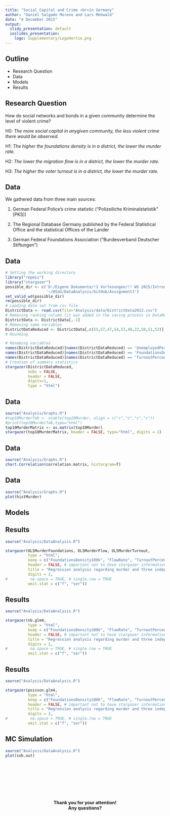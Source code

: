 ```yaml
---
title: "Social Capital and Crime <br>in Germany"
author: "Daniel Salgado Moreno and Lars Mehwald"
date: "4 December 2015"
output:
  slidy_presentation: default
  ioslides_presentation:
    logo: Supplementary/LogoHertie.png
---
```


## Outline
- Research Question
- Data
- Models
- Results

## Research Question
How do social networks and bonds in a given community determine the level of violent crime?

H0: *The more social capital in anygiven community, the less violent crime there would be observed.* 

H1: *The higher the foundations density is in a district, the lower the murder rate.* 

H2: *The lower the migration flow is in a district, the lower the murder rate.*  

H3: *The higher the voter turnout is in a district, the lower the murder rate.*

## Data

We gathered data from three main sources: 

1) German Federal Police's crime statistic ("Polizeiliche Kriminalstatistik" [PKS])  

2) The Regional Database Germany published by the Federal Statistical Office and the statistical Offices of the Lander  

3) German Federal Foundations Association ("Bundesverband Deutscher Stiftungen")  

## Data 

```r
# Setting the working directory
library("repmis")
library("stargazer")
possible_dir <- c('D:/Eigene Dokumente/!1 Vorlesungen/!! WS 2015/Introduction to Collaborative Social Science Data Analysis/Assignment3', 
                  '~/HSoG/DataAnalysis/GitHub/Assignment3')
set_valid_wd(possible_dir)
rm(possible_dir)
# Loading data set from csv file
DistrictData <- read.csv(file="Analysis/data/DistrictData2013.csv")
# Removing ranking column (it was added in the saving process in DataMerging.R)
DistrictData <- DistrictData[,-1]
# Removing some variables
DistrictDataReduced <- DistrictData[,c(55,57,47,54,53,40,22,50,51,52)]
# Rounding

# Renaming variables
names(DistrictDataReduced)[names(DistrictDataReduced) == 'UnemployedPercentage'] <- 'UnemployedPerc'
names(DistrictDataReduced)[names(DistrictDataReduced) == 'FoundationsDensity100k'] <- 'FoundationsDens'
names(DistrictDataReduced)[names(DistrictDataReduced) == 'TurnoutPercentage'] <- 'TurnoutPerc'
# Creation of summary statistics
stargazer(DistrictDataReduced,
          nobs = FALSE,
          header = FALSE,
          digits=1,
          type = "html")
```

## Data
```r
source("Analysis/Graphs.R")
#top10MurderTab <- xtable(top10Murder, align = c("c","c","c","c"))
#print(top10MurderTab,type="html")
top10MurderMatrix <- as.matrix(top10Murder)
stargazer(top10MurderMatrix, header = FALSE, type="html", digits = 2)
```

## Data
```r
source("Analysis/Graphs.R")
chart.Correlation(correlation.matrix, historgram=T)
```

## Data
```r
source("Analysis/Graphs.R")
plot(histMurder) 
```

## Models

## Results
```r
source("Analysis/DataAnalysis.R")

stargazer(OLSMurderFoundations, OLSMurderFlow, OLSMurderTurnout, 
          type = "html",
          keep = c("FoundationsDensity100k", "FlowRate", "TurnoutPercentage"),
          header = FALSE, # important not to have stargazer information in markdown file 
          title = "Regression analysis regarding murder and three independent variable with OLS regression (controls suppressed)",
          digits = 2,
#          no.space = TRUE, # single.row = TRUE
          omit.stat = c("f", "ser"))
```

## Results

```r

source("Analysis/DataAnalysis.R")

stargazer(nb.glm4, 
          type = "html",
          keep = c("FoundationsDensity100k", "FlowRate", "TurnoutPercentage"),
          header = FALSE, # important not to have stargazer information in markdown file 
          title = "Regression analysis regarding murder and three independent variable with negative binominal regression (controls suppressed)",
          digits = 2,
#          no.space = TRUE, # single.row = TRUE
          omit.stat = c("f", "ser"))
```

## Results
```r

source("Analysis/DataAnalysis.R")

stargazer(poisson.glm4,
          type = "html",
          keep = c("FoundationsDensity100k", "FlowRate", "TurnoutPercentage"),
          header = FALSE, # important not to have stargazer information in markdown file 
          title = "Regression analysis regarding murder and three independent variable with Poisson regression (controls suppressed)",
          digits = 2,
#          no.space = TRUE, # single.row = TRUE
          omit.stat = c("f", "ser"))
```

## MC Simulation
```r
source("Analysis/DataAnalysis.R")
plot(snb.out)
```

## <!-- last slide-->
<br><br><br><br><br><br>
<center><b>Thank you for your attention!<br>
Any questions?</b></center>
